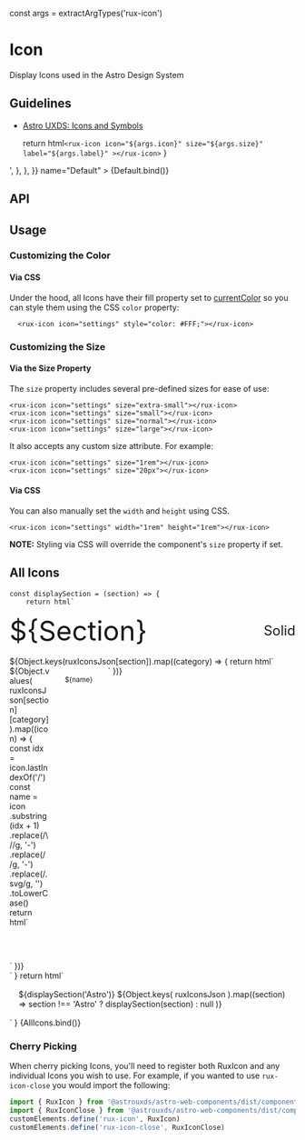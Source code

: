 const args = extractArgTypes('rux-icon')

<Meta title="Components/Icons" component="rux-icon" argTypes={args} />

# Icon

Display Icons used in the Astro Design System

## Guidelines

-   [Astro UXDS: Icons and Symbols](https://astrouxds.com/ui-components/icons-and-symbols)

    return html`
        <rux-icon
            icon="${args.icon}"
            size="${args.size}"
            label="${args.label}"
        ></rux-icon>
    `
}

<Canvas>
    <Story
        args={{
            icon: 'satellite-transmit',
            size: 'normal',
            label: ""
        }}
        parameters={{
            docs: {
                source: {
                    code:
                        '<rux-icon size="normal" icon="satellite-transmit"></rux-icon>',
                },
            },
        }}
        name="Default"
    >
        {Default.bind()}
    </Story>
</Canvas>

## API

<ArgsTable of="rux-icon" />

## Usage

### Customizing the Color

#### Via CSS

Under the hood, all Icons have their fill property set to [currentColor](https://css-tricks.com/cascading-svg-fill-color/)
so you can style them using the CSS `color` property:

```
  <rux-icon icon="settings" style="color: #FFF;"></rux-icon>
```

### Customizing the Size

#### Via the Size Property

The `size` property includes several pre-defined sizes for ease of use:

```
<rux-icon icon="settings" size="extra-small"></rux-icon>
<rux-icon icon="settings" size="small"></rux-icon>
<rux-icon icon="settings" size="normal"></rux-icon>
<rux-icon icon="settings" size="large"></rux-icon>
```

It also accepts any custom size attribute. For example:

```
<rux-icon icon="settings" size="1rem"></rux-icon>
<rux-icon icon="settings" size="20px"></rux-icon>
```

#### Via CSS

You can also manually set the `width` and `height` using CSS.

```
<rux-icon icon="settings" width="1rem" height="1rem"></rux-icon>
```

**NOTE:** Styling via CSS will override the component's `size` property if set.

## All Icons

    const displaySection = (section) => {
        return html`
<div class="icon__section">
    <div class="icon-group__header">
        ${section}
        <span class="icon-style">Solid</span>
    </div>
    ${Object.keys(ruxIconsJson[section]).map((category) => {
        return html`
            <div>
                <div class="icon-list">
                    ${Object.values(
                        ruxIconsJson[section][category]
                    ).map((icon) => {
                        const idx = icon.lastIndexOf('/')
                        const name = icon
                            .substring(idx + 1)
                            .replace(/\//g, '-')
                            .replace(/ /g, '-')
                            .replace(/.svg/g, '')
                            .toLowerCase()
                        return html`
                            <div class="icon">
                                <rux-icon
                                    size="normal"
                                    icon="${name}"
                                ></rux-icon>
                                <div class="icon-label">
                                    ${name}
                                </div>
                            </div>
                        `
                    })}
                </div>
                <div></div>
            </div>
        `
    })}
</div>
        `
    }
    return html`
<style>
    .icon {
        display: flex;
        flex-direction: column;
        align-items: center;
    }
    .icon-label {
        margin-top: 1rem;
        font-size: 0.75rem;
    }
    .icon-style {
        font-size: 1.5rem;
        margin-left: auto;
    }
    .icon-group__header {
        display: flex;
        align-items: center;
        font-size: 3rem;
        font-weight: 400;
        text-align: left;
        text-transform: capitalize;
        margin-bottom: 1rem;
    }
    .icon-list {
        display: grid;
        grid-template-columns: repeat(6, minmax(0, 1fr));
        grid-auto-rows: minmax(70px, auto);
        grid-gap: 1rem;
        padding-bottom: 60px;
    }
    .icon__wrapper {
        padding: 1rem;
    }
</style>
<div class="icon__wrapper">
    ${displaySection('Astro')} ${Object.keys(
        ruxIconsJson
    ).map((section) =>
        section !== 'Astro' ? displaySection(section) : null
    )}
</div>
    `
}

<Canvas>
    <Story
        args={{
            size: 'normal',
        }}
        argTypes={{
            size: { table: { disable: true } },
            icon: { table: { disable: true } },
            label: { table: { disable: true } }
        }}
        name="All Icons"
    >
        {AllIcons.bind()}
    </Story>
</Canvas>

### Cherry Picking

When cherry picking Icons, you'll need to register both RuxIcon and any individual Icons you wish to use.
For example, if you wanted to use `rux-icon-close` you would import the following:

```js
import { RuxIcon } from '@astrouxds/astro-web-components/dist/components/rux-icon'
import { RuxIconClose } from '@astrouxds/astro-web-components/dist/components/rux-icon-close'
customElements.define('rux-icon', RuxIcon)
customElements.define('rux-icon-close', RuxIconClose)
```
